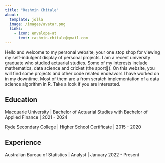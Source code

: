 ```yaml
---
title: "Rashmin Chitale"
about:
  template: jolla
  image: /images/avatar.png
  links:
    - icon: envelope-at
      text: rashmin.chitale@gmail.com
---
```


Hello and welcome to my personal website, your one stop shop for viewing my self-indulgent display of personal projects. I am a recent university graduate who studied actuarial studies. Some of my interests include mathematics, data science and cricket (the sport🏏). On this website, you will find some projects and other code related endeavors I have worked on in my downtime. Most of them are a from scratch implementation of a data science algorithm in R. Take a look if you are interested.

## Education

Macquarie University \| Bachelor of Actuarial Studies with Bachelor of Applied Finance \| 2021 - 2024

Ryde Secondary College \| Higher School Certificate \| 2015 - 2020

## Experience

Australian Bureau of Statistics \| Analyst \| January 2022 - Present
